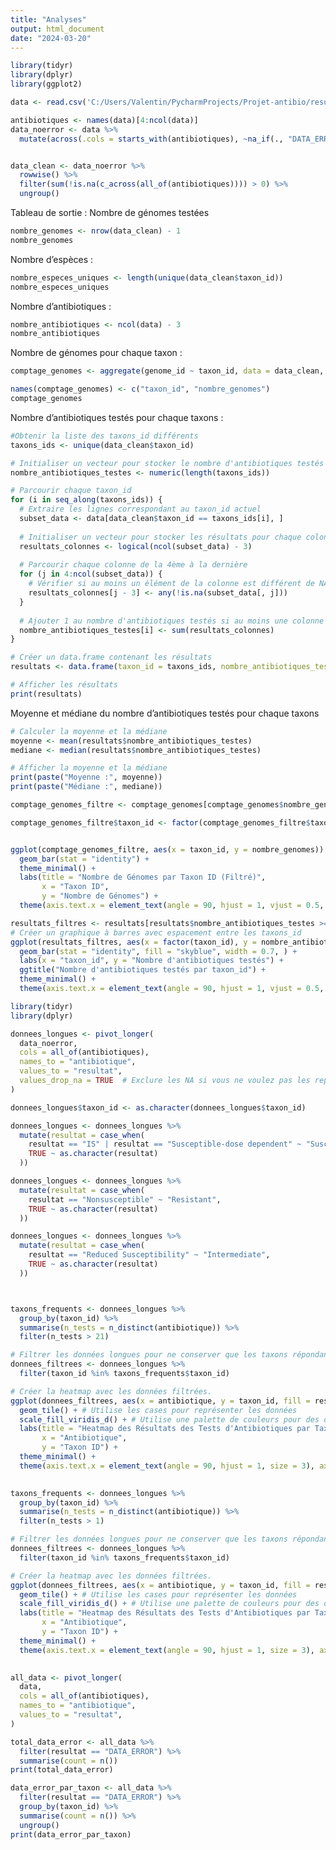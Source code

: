 ```yaml
---
title: "Analyses"
output: html_document
date: "2024-03-20"
---
```


```r

library(tidyr)
library(dplyr)
library(ggplot2)

```

```r
data <- read.csv('C:/Users/Valentin/PycharmProjects/Projet-antibio/results/table.csv')

antibiotiques <- names(data)[4:ncol(data)]
data_noerror <- data %>%
  mutate(across(.cols = starts_with(antibiotiques), ~na_if(., "DATA_ERROR")))


data_clean <- data_noerror %>%
  rowwise() %>%
  filter(sum(!is.na(c_across(all_of(antibiotiques)))) > 0) %>%
  ungroup()

```


Tableau de sortie : 
Nombre de génomes testées 
```r
nombre_genomes <- nrow(data_clean) - 1
nombre_genomes
```
Nombre d'espèces :
```r
nombre_especes_uniques <- length(unique(data_clean$taxon_id))
nombre_especes_uniques
```

Nombre d'antibiotiques : 
```r
nombre_antibiotiques <- ncol(data) - 3
nombre_antibiotiques
```

Nombre de génomes pour chaque taxon :
```r
comptage_genomes <- aggregate(genome_id ~ taxon_id, data = data_clean, FUN = function(x) length(unique(x)))

names(comptage_genomes) <- c("taxon_id", "nombre_genomes")
comptage_genomes
```



Nombre d'antibiotiques testés pour chaque taxons :

```r
#Obtenir la liste des taxons_id différents
taxons_ids <- unique(data_clean$taxon_id)

# Initialiser un vecteur pour stocker le nombre d'antibiotiques testés pour chaque taxon_id
nombre_antibiotiques_testes <- numeric(length(taxons_ids))

# Parcourir chaque taxon_id
for (i in seq_along(taxons_ids)) {
  # Extraire les lignes correspondant au taxon_id actuel
  subset_data <- data[data_clean$taxon_id == taxons_ids[i], ]
  
  # Initialiser un vecteur pour stocker les résultats pour chaque colonne
  resultats_colonnes <- logical(ncol(subset_data) - 3)
  
  # Parcourir chaque colonne de la 4ème à la dernière
  for (j in 4:ncol(subset_data)) {
    # Vérifier si au moins un élément de la colonne est différent de NA
    resultats_colonnes[j - 3] <- any(!is.na(subset_data[, j]))
  }
  
  # Ajouter 1 au nombre d'antibiotiques testés si au moins une colonne a un élément non-NA
  nombre_antibiotiques_testes[i] <- sum(resultats_colonnes)
}

# Créer un data.frame contenant les résultats
resultats <- data.frame(taxon_id = taxons_ids, nombre_antibiotiques_testes = nombre_antibiotiques_testes)

# Afficher les résultats
print(resultats)
```


Moyenne et médiane du nombre d'antibiotiques testés pour chaque taxons

```r
# Calculer la moyenne et la médiane
moyenne <- mean(resultats$nombre_antibiotiques_testes)
mediane <- median(resultats$nombre_antibiotiques_testes)

# Afficher la moyenne et la médiane
print(paste("Moyenne :", moyenne))
print(paste("Médiane :", mediane))
```


```r
comptage_genomes_filtre <- comptage_genomes[comptage_genomes$nombre_genomes > 1,]

comptage_genomes_filtre$taxon_id <- factor(comptage_genomes_filtre$taxon_id)


ggplot(comptage_genomes_filtre, aes(x = taxon_id, y = nombre_genomes)) +
  geom_bar(stat = "identity") +
  theme_minimal() +
  labs(title = "Nombre de Génomes par Taxon ID (Filtré)",
       x = "Taxon ID",
       y = "Nombre de Génomes") +
  theme(axis.text.x = element_text(angle = 90, hjust = 1, vjust = 0.5, size = 4)) 
```




```r
resultats_filtres <- resultats[resultats$nombre_antibiotiques_testes >= 20, ]
# Créer un graphique à barres avec espacement entre les taxons_id
ggplot(resultats_filtres, aes(x = factor(taxon_id), y = nombre_antibiotiques_testes)) +
  geom_bar(stat = "identity", fill = "skyblue", width = 0.7, ) +
  labs(x = "taxon_id", y = "Nombre d'antibiotiques testés") +
  ggtitle("Nombre d'antibiotiques testés par taxon_id") +
  theme_minimal() +
  theme(axis.text.x = element_text(angle = 90, hjust = 1, vjust = 0.5, size = 4))
```

```r
library(tidyr)
library(dplyr)

donnees_longues <- pivot_longer(
  data_noerror,
  cols = all_of(antibiotiques),  
  names_to = "antibiotique",
  values_to = "resultat",
  values_drop_na = TRUE  # Exclure les NA si vous ne voulez pas les représenter
)

donnees_longues$taxon_id <- as.character(donnees_longues$taxon_id)

donnees_longues <- donnees_longues %>%
  mutate(resultat = case_when(
    resultat == "IS" | resultat == "Susceptible-dose dependent" ~ "Susceptible",
    TRUE ~ as.character(resultat)  
  ))

donnees_longues <- donnees_longues %>%
  mutate(resultat = case_when(
    resultat == "Nonsusceptible" ~ "Resistant",
    TRUE ~ as.character(resultat) 
  ))

donnees_longues <- donnees_longues %>%
  mutate(resultat = case_when(
    resultat == "Reduced Susceptibility" ~ "Intermediate",
    TRUE ~ as.character(resultat)  
  ))



taxons_frequents <- donnees_longues %>%
  group_by(taxon_id) %>%
  summarise(n_tests = n_distinct(antibiotique)) %>%
  filter(n_tests > 21)

# Filtrer les données longues pour ne conserver que les taxons répondant au critère.
donnees_filtrees <- donnees_longues %>%
  filter(taxon_id %in% taxons_frequents$taxon_id)

# Créer la heatmap avec les données filtrées.
ggplot(donnees_filtrees, aes(x = antibiotique, y = taxon_id, fill = resultat)) +
  geom_tile() + # Utilise les cases pour représenter les données
  scale_fill_viridis_d() + # Utilise une palette de couleurs pour des données discrètes
  labs(title = "Heatmap des Résultats des Tests d'Antibiotiques par Taxon ID ( 21 antibiots testés)",
       x = "Antibiotique",
       y = "Taxon ID") +
  theme_minimal() +
  theme(axis.text.x = element_text(angle = 90, hjust = 1, size = 3), axis.text.y = element_text(size = 4))# Rotation des étiquettes pour la lisibilité
  
```
```r
taxons_frequents <- donnees_longues %>%
  group_by(taxon_id) %>%
  summarise(n_tests = n_distinct(antibiotique)) %>%
  filter(n_tests > 1)

# Filtrer les données longues pour ne conserver que les taxons répondant au critère.
donnees_filtrees <- donnees_longues %>%
  filter(taxon_id %in% taxons_frequents$taxon_id)

# Créer la heatmap avec les données filtrées.
ggplot(donnees_filtrees, aes(x = antibiotique, y = taxon_id, fill = resultat)) +
  geom_tile() + # Utilise les cases pour représenter les données
  scale_fill_viridis_d() + # Utilise une palette de couleurs pour des données discrètes
  labs(title = "Heatmap des Résultats des Tests d'Antibiotiques par Taxon ID (global)",
       x = "Antibiotique",
       y = "Taxon ID") +
  theme_minimal() +
  theme(axis.text.x = element_text(angle = 90, hjust = 1, size = 3), axis.text.y = element_text(size = 0.1))# Rotation des étiquettes pour la lisibilité
  
```

```r
all_data <- pivot_longer(
  data,
  cols = all_of(antibiotiques),  
  names_to = "antibiotique",
  values_to = "resultat",
)

total_data_error <- all_data %>%
  filter(resultat == "DATA_ERROR") %>%
  summarise(count = n())
print(total_data_error)
```

```r
data_error_par_taxon <- all_data %>%
  filter(resultat == "DATA_ERROR") %>%
  group_by(taxon_id) %>%
  summarise(count = n()) %>%
  ungroup()
print(data_error_par_taxon)
```


